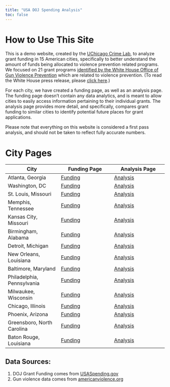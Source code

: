 ```yaml
---
title: "USA DOJ Spending Analysis"
toc: false
---
```


# How to Use This Site

This is a demo website, created by the [UChicago Crime Lab](https://crimelab.uchicago.edu/), to analyze grant funding in 15 American cities, specifically to better understand the amount of funds being allocated to violence prevention related programs. We focused on 21 grant programs [identified by the White House Office of Gun Violence Prevention](https://www.whitehouse.gov/wp-content/uploads/2024/05/CVI-Funding-Resources.pdf) which are related to violence prevention. (To read the White House press release, please [click here](https://www.whitehouse.gov/briefing-room/statements-releases/2024/05/22/readout-of-white-house-office-of-gun-violence-prevention-convening-of-local-offices-of-violence-prevention/).)

For each city, we have created a funding page, as well as an analysis page. The funding page doesn't contain any data analytics, and is meant to allow cities to easily access information pertaining to their individual grants. The analysis page provides more detail, and specifically, compares grant funding to similar cities to identify potential future places for grant applications.

Please note that everything on this website is considered a first pass analysis, and should not be taken to reflect fully accurate numbers.


# City Pages

|City|Funding Page|Analysis Page|
|---|---|---|
|Atlanta, Georgia|[Funding](/atlanta_funding.html)|[Analysis](/atlanta_analysis.html)|
|Washington, DC|[Funding](/washington_dc_funding.html)|[Analysis](/washington_dc_analysis.html)|
|St. Louis, Missouri|[Funding](/st_louis_funding.html)|[Analysis](/st_louis_analysis.html)|
|Memphis, Tennessee|[Funding](/memphis_funding.html)|[Analysis](/memphis_analysis.html)|
|Kansas City, Missouri|[Funding](/kansas_city_funding.html)|[Analysis](/kansas_city_analysis.html)|
|Birmingham, Alabama|[Funding](/birmingham_funding.html)|[Analysis](/birmingham_analysis.html)|
|Detroit, Michigan|[Funding](/detroit_funding.html)|[Analysis](/detroit_analysis.html)|
|New Orleans, Louisiana|[Funding](/new_orleans_funding.html)|[Analysis](/new_orleans_analysis.html)|
|Baltimore, Maryland|[Funding](/baltimore_funding.html)|[Analysis](/baltimore_analysis.html)|
|Philadelphia, Pennsylvania|[Funding](/philly_funding.html)|[Analysis](/philly_analysis.html)|
|Milwaukee, Wisconsin|[Funding](/milwaukee_funding.html)|[Analysis](/milwaukee_analysis.html)|
|Chicago, Illinois|[Funding](/chicago_funding.html)|[Analysis](/chicago_analysis.html)|
|Phoenix, Arizona|[Funding](/phoenix_funding.html)|[Analysis](/phoenix_analysis.html)|
|Greensboro, North Carolina|[Funding](/greensboro_funding.html)|[Analysis](/greensboro_analysis.html)|
|Baton Rouge, Louisiana|[Funding](/baton_rouge_funding.html)|[Analysis](/baton_rouge_analysis.html)|


## Data Sources:

1. DOJ Grant Funding comes from [USASpending.gov](https://www.usaspending.gov/download_center/custom_award_data)
2. Gun violence data comes from [americanviolence.org](https://www.americanviolence.org/table?compChartType=differenceChart&compare=none&crimeType=400&customCompareInterval&customTimespanInterval&metric=total&precision=monthly&selectedCensusTractsIds&selectedCitiesIds&sortColumn=name&sortPage=0&sortReversed=false&timespan=lastMonth)
